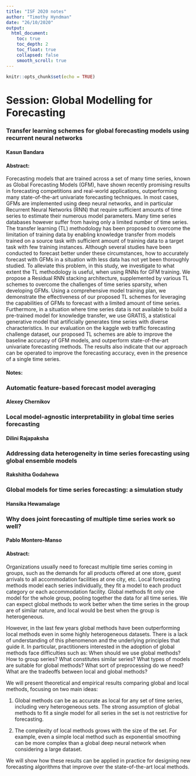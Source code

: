 ```yaml
---
title: "ISF 2020 notes"
author: "Timothy Hyndman"
date: "26/10/2020"
output: 
  html_document:
    toc: true
    toc_depth: 2
    toc_float: true
    collapsed: false
    smooth_scroll: true
---
```


```r
knitr::opts_chunk$set(echo = TRUE)
```



# Session: Global Modelling for Forecasting

### Transfer learning schemes for global forecasting models using recurrent neural networks
#### Kasun Bandara
#### Abstract: 
Forecasting models that are trained across a set of many time series, known as Global Forecasting Models (GFM), have shown recently promising results in forecasting competitions and real-world applications, outperforming many state-of-the-art univariate forecasting techniques. In most cases, GFMs are implemented using deep neural networks, and in particular Recurrent Neural Networks (RNN) that require sufficient amounts of time series to estimate their numerous model parameters. Many time series databases however suffer from having only a limited number of time series. The transfer learning (TL) methodology has been proposed to overcome the limitation of training data by enabling knowledge transfer from models trained on a source task with sufficient amount of training data to a target task with few training instances. Although several studies have been conducted to forecast better under these circumstances, how to accurately forecast with GFMs in a situation with less data has not yet been thoroughly studied. To alleviate this problem, in this study, we investigate to what extent the TL methodology is useful, when using RNNs for GFM training. We propose a Residual RNN stacking architecture, supplemented by various TL schemes to overcome the challenges of time series sparsity, when developing GFMs. Using a comprehensive model training plan, we demonstrate the effectiveness of our proposed TL schemes for leveraging the capabilities of GFMs to forecast with a limited amount of time series. Furthermore, in a situation where time series data is not available to build a pre-trained model for knowledge transfer, we use GRATIS, a statistical generative model that artificially generates time series with diverse characteristics. In our evaluation on the kaggle web traffic forecasting challenge dataset, our proposed TL schemes are able to improve the baseline accuracy of GFM models, and outperform state-of-the-art univariate forecasting methods. The results also indicate that our approach can be operated to improve the forecasting accuracy, even in the presence of a single time series.

#### Notes:


### Automatic feature-based forecast model averaging
#### Alexey Chernikov

### Local model-agnostic interpretability in global time series forecasting
#### Dilini Rajapaksha

### Addressing data heterogeneity in time series forecasting using global ensemble models
#### Rakshitha Godahewa

### Global models for time series forecasting: a simulation study
#### Hansika Hewamalage

### Why does joint forecasting of multiple time series work so well?
#### Pablo Montero-Manso
#### Abstract:
Organizations usually need to forecast multiple time series coming in groups, such as the demands for all products offered at one store, guest arrivals to all accommodation facilities at one city, etc. Local forecasting methods model each series individually, they fit a model to each product category or each accommodation facility. Global methods fit only one model for the whole group, pooling together the data for all time series. We can expect global methods to work better when the time series in the group are of similar nature, and local would be best when the group is heterogeneous. 

However, in the last few years global methods have been outperforming local methods even in some highly heterogeneous datasets. There is a lack of understanding of this phenomenon and the underlying principles that guide it. In particular, practitioners interested in the adoption of global methods face difficulties such as: When should we use global methods? How to group series? What constitutes similar series? What types of models are suitable for global methods? What sort of preprocessing do we need? What are the tradeoffs between local and global methods?

We will present theoretical and empirical results comparing global and local methods, focusing on two main ideas:

1) Global methods can be as accurate as local for any set of time series, including very heterogeneous sets. The strong assumption of global methods to fit a single model for all series in the set is not restrictive for forecasting.

2) The complexity of local methods grows with the size of the set. For example, even a simple local method such as exponential smoothing can be more complex than a global deep neural network when considering a large dataset.

We will show how these results can be applied in practice for designing new forecasting algorithms that improve over the state-of-the-art local methods.
